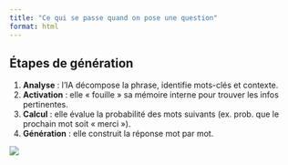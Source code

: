 ```yaml
---
title: "Ce qui se passe quand on pose une question"
format: html
---
```


## Étapes de génération

1. **Analyse** : l'IA décompose la phrase, identifie mots-clés et contexte.  
2. **Activation** : elle « fouille » sa mémoire interne pour trouver les infos pertinentes.  
3. **Calcul** : elle évalue la probabilité des mots suivants (ex. prob. que le prochain mot soit « merci »).  
4. **Génération** : elle construit la réponse mot par mot.  

![](images/processus.png)
